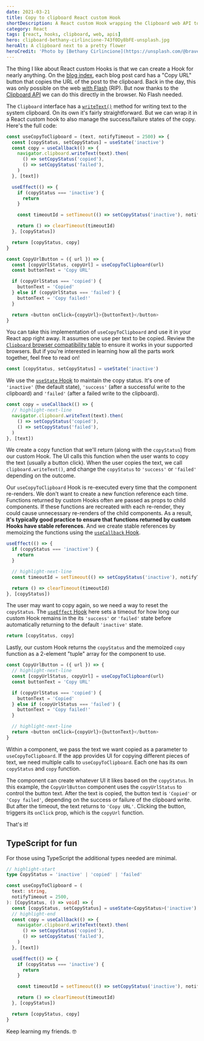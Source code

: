 ```yaml
---
date: 2021-03-21
title: Copy to clipboard React custom Hook
shortDescription: A React custom Hook wrapping the Clipboard web API to enable a copy to clipboard UX
category: React
tags: [react, hooks, clipboard, web, apis]
hero: clipboard-bethany-cirlincione-743f0Dy8bFE-unsplash.jpg
heroAlt: A clipboard next to a pretty flower
heroCredit: 'Photo by [Bethany Cirlincione](https://unsplash.com/@bravelyinspired)'
---
```


The thing I like about React custom Hooks is that we can create a Hook for nearly anything. On the [blog index](/blog/), each blog post card has a "Copy URL" button that copies the URL of the post to the clipboard. Back in the day, this was only possible on the web [with Flash](https://code.tutsplus.com/tutorials/quick-tip-create-a-copy-to-clipboard-button-in-flash--active-3123) (RIP). But now thanks to the [Clipboard API](https://developer.mozilla.org/en-US/docs/Web/API/Clipboard_API) we can do this directly in the browser. No Flash needed.

The `Clipboard` interface has a [`writeText()`](https://developer.mozilla.org/en-US/docs/Web/API/Clipboard/writeText) method for writing text to the system clipboard. On its own it's fairly straightforward. But we can wrap it in a React custom hook to also manage the success/failure states of the copy. Here's the full code:

```javascript
const useCopyToClipboard = (text, notifyTimeout = 2500) => {
  const [copyStatus, setCopyStatus] = useState('inactive')
  const copy = useCallback(() => {
    navigator.clipboard.writeText(text).then(
      () => setCopyStatus('copied'),
      () => setCopyStatus('failed'),
    )
  }, [text])

  useEffect(() => {
    if (copyStatus === 'inactive') {
      return
    }

    const timeoutId = setTimeout(() => setCopyStatus('inactive'), notifyTimeout)

    return () => clearTimeout(timeoutId)
  }, [copyStatus])

  return [copyStatus, copy]
}

const CopyUrlButton = ({ url }) => {
  const [copyUrlStatus, copyUrl] = useCopyToClipboard(url)
  const buttonText = 'Copy URL'

  if (copyUrlStatus === 'copied') {
    buttonText = 'Copied'
  } else if (copyUrlStatus === 'failed') {
    buttonText = 'Copy failed!'
  }

  return <button onClick={copyUrl}>{buttonText}</button>
}
```

You can take this implementation of `useCopyToClipboard` and use it in your React app right away. It assumes one use per text to be copied. Review the [`Clipboard` browser compatibility table](https://caniuse.com/clipboard) to ensure it works in your supported browsers. But if you're interested in learning how all the parts work together, feel free to read on!

```js
const [copyStatus, setCopyStatus] = useState('inactive')
```

We use the [`useState` Hook](https://reactjs.org/docs/hooks-state.html) to maintain the copy status. It's one of `'inactive'` (the default state), `'success'` (after a successful write to the clipboard) and `'failed'` (after a failed write to the clipboard).

```js
const copy = useCallback(() => {
  // highlight-next-line
  navigator.clipboard.writeText(text).then(
    () => setCopyStatus('copied'),
    () => setCopyStatus('failed'),
  )
}, [text])
```

We create a copy function that we'll return (along with the `copyStatus`) from our custom Hook. The UI calls this function when the user wants to copy the text (usually a button click). When the user copies the text, we call `clipboard.writeText()`, and change the `copyStatus` to `'success'` or `'failed'` depending on the outcome.

Our `useCopyToClipboard` Hook is re-executed every time that the component re-renders. We don't want to create a new function reference each time. Functions returned by custom Hooks often are passed as props to child components. If these functions are recreated with each re-render, they could cause unnecessary re-renders of the child components. As a result, **it's typically good practice to ensure that functions returned by custom Hooks have stable references**. And we create stable references by memoizing the functions using the [`useCallback` Hook](https://reactjs.org/docs/hooks-reference.html#usecallback).

```js
useEffect(() => {
  if (copyStatus === 'inactive') {
    return
  }

  // highlight-next-line
  const timeoutId = setTimeout(() => setCopyStatus('inactive'), notifyTimeout)

  return () => clearTimeout(timeoutId)
}, [copyStatus])
```

The user may want to copy again, so we need a way to reset the `copyStatus`. The [`useEffect` Hook](https://reactjs.org/docs/hooks-effect.html) here sets a timeout for how long our custom Hook remains in the its `'success'` or `'failed'` state before automatically returning to the default `'inactive'` state.

```js
return [copyStatus, copy]
```

Lastly, our custom Hook returns the `copyStatus` and the memoized `copy` function as a 2-element "tuple" array for the component to use.

```js
const CopyUrlButton = ({ url }) => {
  // highlight-next-line
  const [copyUrlStatus, copyUrl] = useCopyToClipboard(url)
  const buttonText = 'Copy URL'

  if (copyUrlStatus === 'copied') {
    buttonText = 'Copied'
  } else if (copyUrlStatus === 'failed') {
    buttonText = 'Copy failed!'
  }

  // highlight-next-line
  return <button onClick={copyUrl}>{buttonText}</button>
}
```

Within a component, we pass the text we want copied as a parameter to `useCopyToClipboard`. If the app provides UI for copying different pieces of text, we need multiple calls to `useCopyToClipboard`. Each one has its own `copyStatus` and `copy` function.

The component can create whatever UI it likes based on the `copyStatus`. In this example, the `CopyUrlButton` component uses the `copyUrlStatus` to control the button text. After the text is copied, the button text is `'Copied'` or `'Copy failed'`, depending on the success or failure of the clipboard write. But after the timeout, the text returns to `'Copy URL'`. Clicking the button, triggers its `onClick` prop, which is the `copyUrl` function.

That's it!

## TypeScript for fun

For those using TypeScript the additional types needed are minimal.

```typescript
// highlight-start
type CopyStatus = 'inactive' | 'copied' | 'failed'

const useCopyToClipboard = (
  text: string,
  notifyTimeout = 2500,
): [CopyStatus, () => void] => {
  const [copyStatus, setCopyStatus] = useState<CopyStatus>('inactive')
  // highlight-end
  const copy = useCallback(() => {
    navigator.clipboard.writeText(text).then(
      () => setCopyStatus('copied'),
      () => setCopyStatus('failed'),
    )
  }, [text])

  useEffect(() => {
    if (copyStatus === 'inactive') {
      return
    }

    const timeoutId = setTimeout(() => setCopyStatus('inactive'), notifyTimeout)

    return () => clearTimeout(timeoutId)
  }, [copyStatus])

  return [copyStatus, copy]
}
```

Keep learning my friends. 🤓
